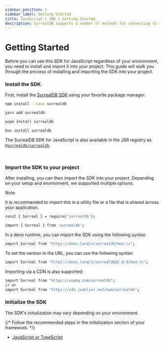 ```yaml
---
sidebar_position: 3
sidebar_label: Getting Started
title: JavaScript | SDK | Getting Started
description: SurrealDB supports a number of methods for connecting to the database and performing data queries.
---
```


# Getting Started

Before you can use this SDK for JavaScript regardless of your environment, you need to install and import it into your project. This guide will walk you through the process of installing and importing the SDK into your project.

### Install the SDK

First, install the [SurrealDB SDK](https://npmjs.com/package/surrealdb) using your favorite package manager:


<Tabs groupId="node-package-manager">
  <TabItem value="npm" label="npm" default>

```bash
npm install --save surrealdb
```

  </TabItem>
  <TabItem value="yarn" label="yarn">

```bash
yarn add surrealdb
```

  </TabItem>
  <TabItem value="pnpm" label="pnpm">

```bash
pnpm install surrealdb
```

  </TabItem>
  <TabItem value="bun" label="bun">

```bash
bun install surrealdb
```

  </TabItem>
</Tabs>

The SurrealDB SDK for JavaScript is also available in the JSR registry as [`@surrealdb/surrealdb`](https://jsr.io/@surrealdb/surrealdb).

<br />

### Import the SDK to your project

After installing, you can then import the SDK into your project. Depending on your setup and environment, we supported multiple options.

> [!NOTE]
> It is recommended to import this in a utility file or a file that is shared across your application.

```bash title="CommonJS"
const { Surreal } = require('surrealdb');
```

```bash title="ES6"
import { Surreal } from 'surrealdb';
```

In a deno runtime, you can import the SDK using the following syntax:

```bash title="Deno"
import Surreal from "https://deno.land/x/surrealdb/mod.ts";
```
To set the version in the URL, you can use the following syntax:

```bash title="Deno"
import Surreal from "https://deno.land/x/surrealdb@1.0.0/mod.ts";
```
Importing via a CDN is also supported:

```bash title="CDN"
import Surreal from "https://unpkg.com/surrealdb";
// or
import Surreal from "https://cdn.jsdelivr.net/npm/surrealdb";
```

### Initialize the SDK

The SDK's initialization may vary depending on your environment.

{/* Follow the recommended steps in the initialization section of your framework. */}

- [JavaScript or TypeScript](/docs/sdk/javascript/core/initialization)
